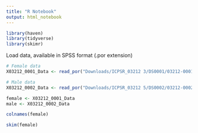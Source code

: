```yaml
---
title: "R Notebook"
output: html_notebook
---
```


```r
library(haven)
library(tidyverse)
library(skimr)
```

Load data, available in SPSS format (.por extension)
```r
# Female data
X03212_0001_Data <- read_por("Downloads/ICPSR_03212 3/DS0001/03212-0001-Data.por")

# Male data
X03212_0002_Data <- read_por("Downloads/ICPSR_03212 5/DS0002/03212-0002-Data.por")

```

```r
female <- X03212_0001_Data
male <- X03212_0002_Data
```


```r
colnames(female)
```


```r
skim(female)
```

